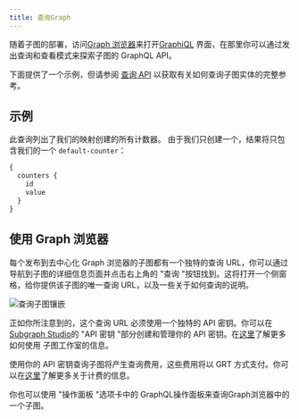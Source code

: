 ```yaml
---
title: 查询Graph
---
```


随着子图的部署，访问[Graph 浏览器](https://thegraph.com/explorer)来打开[GraphiQL](https://github.com/graphql/graphiql) 界面，在那里你可以通过发出查询和查看模式来探索子图的 GraphQL API。

下面提供了一个示例，但请参阅 [查询 API](/querying/graphql-api) 以获取有关如何查询子图实体的完整参考。

## 示例

此查询列出了我们的映射创建的所有计数器。 由于我们只创建一个，结果将只包含我们的一个 `default-counter`：

```graphql
{
  counters {
    id
    value
  }
}
```

## 使用 Graph 浏览器

每个发布到去中心化 Graph 浏览器的子图都有一个独特的查询 URL，你可以通过导航到子图的详细信息页面并点击右上角的 "查询 "按钮找到。这将打开一个侧窗格，给你提供该子图的唯一查询 URL，以及一些关于如何查询的说明。

![查询子图镶嵌](/img/query-subgraph-pane.png)

正如你所注意到的，这个查询 URL 必须使用一个独特的 API 密钥。你可以在 [Subgraph Studio](https://thegraph.com/studio)的 "API 密钥 "部分创建和管理你的 API 密钥。在[这里](/deploying/subgraph-studio)了解更多如何使用 子图工作室的信息。

使用你的 API 密钥查询子图将产生查询费用，这些费用将以 GRT 方式支付。你可以在[这里](/billing)了解更多关于计费的信息。

你也可以使用 "操作面板 "选项卡中的 GraphQL操作面板来查询Graph浏览器中的一个子图。
